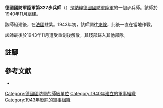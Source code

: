 {{infobox military unit
|unit_name = 德國國防軍陸軍第327步兵師
|image = 327th Infanterie-Division Logo.svg
|image_size = 150
|dates = 1940年11月至1943年11月
|country = {{flag|Nazi Germany}}
|branch = [[納粹德國陸軍|陸軍]]
|type = [[步兵|步兵]]
|role =
|size = [[师_(军队)|師]]
|command_structure =
|garrison =
|garrison_label =
|nickname =
|motto =
|colors =
|colors_label =
|march =
|mascot =
|battles =
}}

'''德國國防軍陸軍第327步兵師'''（{{lang-de|'''327. Infanterie-Division'''}}）是[[納粹德國|納粹德國]][[德國國防軍|國防軍]][[納粹德國陸軍|陸軍]]的一個步兵師。該師於1940年11月組建{{cfn|Mitcham|y=2007}}。

該師組建後，在[[法國|法國]]駐紮。1943年初，該師調往[[苏德战争|東線]]，此後一直在當地作戰。

該師最後於1943年11月遭受重創後解散，其殘部歸入其他部隊。

== 註腳 ==
{{reflist}}

== 參考文獻 ==
* {{Cite book|last=Mitcham|first=Samuel W.|title=German Order of Battle. Volume Two: 291st-999th Infantry Divisions, Named Infantry Divisions, and Special Divisions in WWII|publisher=Stackpole Books|year=2007|isbn=9780811734165|location=|author-link=Samuel W. Mitcham|ref={{sfnRef|Mitcham|y=2007}}}}

{{mil-stub}}
{{德國國防軍陸軍的步兵師}}
[[Category:德國國防軍的師級單位|Category:德國國防軍的師級單位]]
[[Category:1940年建立的軍事組織|Category:1940年建立的軍事組織]]
[[Category:1943年廢除的軍事組織|Category:1943年廢除的軍事組織]]